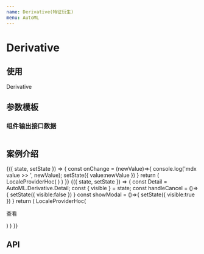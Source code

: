 ```yaml
---
name: Derivative(特征衍生)
menu: AutoML
---
```




# Derivative

## 使用
Derivative


## 参数模板

### 组件输出接口数据
```
```

## 案例介绍
<Playground>
  <State initial={{disabled: false, value: value}}>
    {({ state, setState }) => {
      const onChange = (newValue)=>{
        console.log('mdx value >> ', newValue);
        setState({
          value:newValue
        })
      }
      return (
        LocaleProviderHoc(
          <AutoML.Derivative 
            data={data} 
            collapseData={collapseData}
            value={state.value} 
            onChange={onChange}
          >
          </AutoML.Derivative>
        )
      )
    }}
  </State>
</Playground>


<Playground>
  <State initial={{visible: false}}>
    {({ state, setState }) => {
      const Detail = AutoML.Derivative.Detail;
      const { visible } = state;
      const handleCancel = ()=>{
        setState({
          visible:false
        })
      }
      const showModal = ()=>{
        setState({
          visible:true
        })
      }
      return (
        LocaleProviderHoc(
          <div>
            <p><a onClick={showModal}> 查看</a></p>
            <Detail visible={visible} data={detailData} width={800}	handleCancel={handleCancel}></Detail>
          </div>
        )
      )
    }}
  </State>
</Playground>



## API

<PropsTable of={AutoML.Derivative} />
